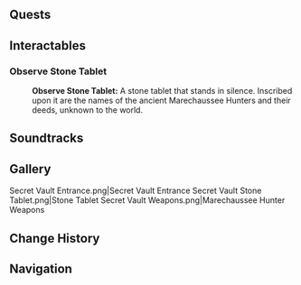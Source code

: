{{Stub|more information on the tablet and weapons found here}}
{{Location Infobox
|image        = <gallery>
Secret Vault.png|In-game
Point of Interest Secret Vault Map Location.png|Map
</gallery>
|type         = Point of Interest
|area         = Fontaine Research Institute of Kinetic Energy Engineering Region
|region       = Fontaine
}}
{{Location Intro|description=<p>{{If Self|Secret Vault|It|Secret Vault}} is a vault with its entrance situated east of [[Central Laboratory Ruins]]. It contains a Stone Tablet with names of past Marechausee Hunters and their weapons.</p>}}
<!--
==Points of Interest==
{{Locations by Category Table|type=Points of Interest}}
-->
==Quests==
{{Quests by Category List|Secret Vault Quests|heo=1}}
<!--
==NPCs==
*
-->
==Interactables==
===Observe Stone Tablet===
{{Dialogue Start}}
:'''Observe Stone Tablet:''' A stone tablet that stands in silence. Inscribed upon it are the names of the ancient Marechaussee Hunters and their deeds, unknown to the world.
{{Dialogue End}}
<!--
==Descriptions==
{{Description|}}
-->
==Soundtracks==
{{Soundtracks by Category Table|type=location}}
<!--
==Lore==
-->
==Gallery==
<gallery>
Secret Vault Entrance.png|Secret Vault Entrance
Secret Vault Stone Tablet.png|Stone Tablet
Secret Vault Weapons.png|Marechaussee Hunter Weapons
</gallery>
<!--
==Video Guides==
{{EVT
|video   = 
|caption = 
}}
-->
<!--==Other Languages==
{{Other Languages|default_hidden=1
|en      = Secret vault and search for the treasure
|zhs     = 前往隐秘的宝库，寻找宝藏
|zhs_rm  = 
|zht     = 前往隱秘的寶庫，尋找寶藏
|zht_rm  = 
|ja      = 秘密の宝物庫に行き、宝を探す
|ja_rm   = 
|ko      = 숨겨진 보물 창고에 가서 보물찾기
|es      = Busca el tesoro en la bóveda secreta
|fr      = Dirigez-vous vers le coffre-fort secret et cherchez le trésor.
|ru      = Отправляйтесь в тайное хранилище и отыщите сокровище
|th      = ไปตามหาสมบัติที่คลังสมบัติลับ
|vi      = Đến nơi bí mật để tìm kho báu
|de      = Geh zum geheimen Tresor und suche nach dem Schatz.
|id      = Pergi ke ruang rahasia dan cari harta karunnya
|pt      = Vá para o cofre e procure o tesouro
|tr      = Gizli kasaya git ve hazineyi ara.
|it      = Raggiungi la camera segreta e cerca il tesoro
}}-->

==Change History==
{{Change History|4.7}}

==Navigation==
{{PoI Navbox|Fontaine}}